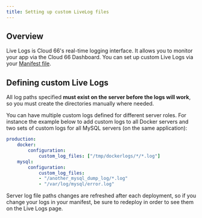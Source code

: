 ```yaml
---
title: Setting up custom LiveLog files 
---
```


## Overview

Live Logs is Cloud 66's real-time logging interface. It allows you to monitor your app via the Cloud 66 Dashboard. You can set up custom Live Logs via your [Manifest file](/:product/:version?/manifest/_custom-livelogs).

## Defining custom Live Logs

All log paths specified **must exist on the server before the logs will work**, so you must create the directories manually where needed.

You can have multiple custom logs defined for different server roles. For instance the example below to add custom logs to all Docker servers and two sets of custom logs for all MySQL servers (on the same application):

```yaml
production:
    docker:
        configuration:
            custom_log_files: ["/tmp/dockerlogs/*/*.log"]
    mysql:
        configuration:
            custom_log_files:
            - "/another_mysql_dump_log/*.log"
            - "/var/log/mysql/error.log"
```

<Callout type="info" title="Log file paths">
Server log file paths changes are refreshed after each deployment, so if you change your logs in your manifest, be sure to redeploy in order to see them on the Live Logs page. 
</Callout>